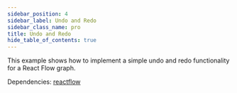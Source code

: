 ```yaml
---
sidebar_position: 4
sidebar_label: Undo and Redo
sidebar_class_name: pro
title: Undo and Redo
hide_table_of_contents: true
---
```



This example shows how to implement a simple undo and redo functionality for a React Flow graph.

Dependencies: [reactflow](https://www.npmjs.com/package/reactflow)

<ProExampleViewer slug="undo-redo" />
